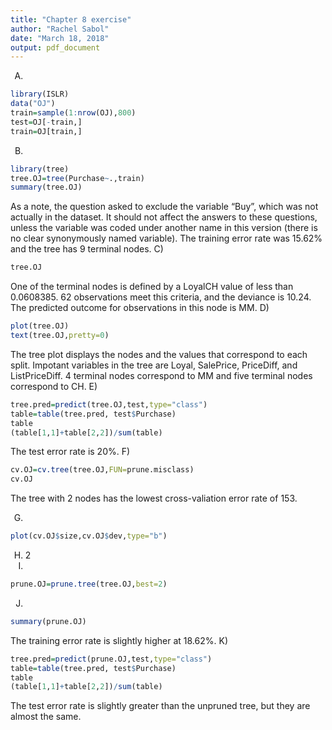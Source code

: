 ---
title: "Chapter 8 exercise"
author: "Rachel Sabol"
date: "March 18, 2018"
output: pdf_document
---
A)
```{r}
library(ISLR)
data("OJ")
train=sample(1:nrow(OJ),800)
test=OJ[-train,]
train=OJ[train,]
```
B)
```{r}
library(tree)
tree.OJ=tree(Purchase~.,train)
summary(tree.OJ)
```
As a note, the question asked to exclude the variable "Buy", which was not actually in the dataset. It should not affect the answers to these questions, unless the variable was coded under another name in this version (there is no clear synonymously named variable). The training error rate was 15.62% and the tree has 9 terminal nodes. 
C)
```{r}
tree.OJ
```
One of the terminal nodes is defined by a LoyalCH value of less than 0.0608385. 62 observations meet this criteria, and the deviance is 10.24. The predicted outcome for observations in this node is MM. 
D)
```{r}
plot(tree.OJ)
text(tree.OJ,pretty=0)
```
The tree plot displays the nodes and the values that correspond to each split. Impotant variables in the tree are Loyal, SalePrice, PriceDiff, and ListPriceDiff. 4 terminal nodes correspond to MM and five terminal nodes correspond to CH. 
E)
```{r}
tree.pred=predict(tree.OJ,test,type="class")
table=table(tree.pred, test$Purchase)
table
(table[1,1]+table[2,2])/sum(table)
```
The test error rate is 20%. 
F)
```{r}
cv.OJ=cv.tree(tree.OJ,FUN=prune.misclass)
cv.OJ
```

The tree with 2 nodes has the lowest cross-valiation error rate of 153. 

G)
```{r}
plot(cv.OJ$size,cv.OJ$dev,type="b")
```
H) 2
I)
```{r}
prune.OJ=prune.tree(tree.OJ,best=2)
```
J)
```{r}
summary(prune.OJ)
```
The training error rate is slightly higher at 18.62%.
K)
```{r}
tree.pred=predict(prune.OJ,test,type="class")
table=table(tree.pred, test$Purchase)
table
(table[1,1]+table[2,2])/sum(table)
```
The test error rate is slightly greater than the unpruned tree, but they are almost the same. 




